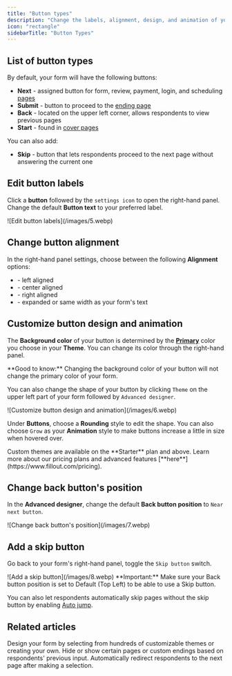 ```yaml
---
title: "Button types"
description: "Change the labels, alignment, design, and animation of your form's next, submit, and start buttons. Add a skip button and edit the position of your back button."
icon: "rectangle"
sidebarTitle: "Button Types"
---
```


## List of button types

By default, your form will have the following buttons:

- **Next**  - assigned button for form, review, payment, login, and scheduling [pages](/help/page-types)
- **Submit** - button to proceed to the [ending page](/help/ending-page)
- **Back**  - located on the upper left corner, allows respondents to view previous pages
- **Start** - found in [cover pages](/help/cover-page)

You can also add:

- **Skip** - button that lets respondents proceed to the next page without answering the current one

## Edit button labels

Click a **button** followed by the `settings icon` to open the right-hand panel. Change the default **Button text** to your preferred label.

<Frame>
  ![Edit button labels](/images/5.webp)
</Frame>

## Change button alignment

In the right-hand panel settings, choose between the following **Alignment** options:

- <Icon icon="arrow-left" /> - left aligned
- <Icon icon="arrow-right" /><Icon icon="pipe" /> <Icon icon="arrow-left" /> - center aligned
- <Icon icon="arrow-right" /> - right aligned
- <Icon icon="arrow-left" /> <Icon icon="pipe" /><Icon icon="arrow-right" /> - expanded or same width as your form's text

## Customize button design and animation

The **Background color** of your button is determined by the [**Primary**](/help/themes) color you choose in your **Theme**. You can change its color through the right-hand panel.

<Check>
  **Good to know:** Changing the background color of your button will not change the primary color of your form.
</Check>

You can also change the shape of your button by clicking `Theme` on the upper left part of your form followed by `Advanced designer`.

<Frame>
  ![Customize button design and animation](/images/6.webp)
</Frame>

Under **Buttons**, choose a **Rounding** style to edit the shape. You can also choose `Grow` as your **Animation** style to make buttons increase a little in size when hovered over.

<Note>
  Custom themes are available on the **Starter** plan and above. Learn more about our pricing plans and advanced features [**here**](https://www.fillout.com/pricing).
</Note>

## Change back button's position

In the **Advanced designer**, change the default **Back button position** to `Near next button`.

<Frame>
  ![Change back button's position](/images/7.webp)
</Frame>

## Add a skip button

Go back to your form's right-hand panel, toggle the `Skip button` switch.

<Frame>
  ![Add a skip button](/images/8.webp)
</Frame>

<Check>
  **Important:** Make sure your Back button position is set to Default (Top Left) to be able to use a Skip button.
</Check>

You can also let respondents automatically skip pages without the skip button by enabling [Auto jump](/help/auto-jump).

## **Related articles**

<CardGroup cols={3}>
  <Card title="Themes" icon="palette" iconType="regular" color="#FFC738" href="/help/themes">
    Design your form by selecting from hundreds of customizable themes or creating your own.
  </Card>
  <Card title="Page logic" icon="diagram-project" iconType="regular" color="#FFC738" href="/help/page-logic">
    Hide or show certain pages or custom endings based on respondents' previous input.
  </Card>
  <Card title="Auto jump" icon="rabbit" iconType="regular" color="#FFC738" href="/help/auto-jump">
    Automatically redirect respondents to the next page after making a selection.
  </Card>
</CardGroup>